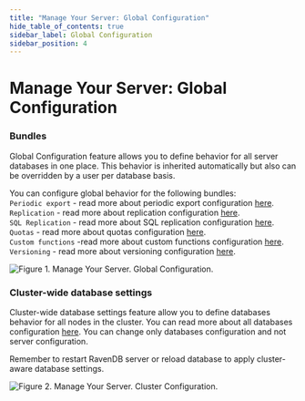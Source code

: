 ```yaml
---
title: "Manage Your Server: Global Configuration"
hide_table_of_contents: true
sidebar_label: Global Configuration
sidebar_position: 4
---
```



# Manage Your Server: Global Configuration

### Bundles

Global Configuration feature allows you to define behavior for all server databases in one place. 
This behavior is inherited automatically but also can be overridden by a user per database basis.

You can configure global behavior for the following bundles:      
`Periodic export` - read more about periodic export configuration [here](../overview/settings/periodic-export.mdx).   
`Replication` - read more about replication configuration [here](../overview/settings/replication.mdx).   
`SQL Replication` - read more about SQL replication configuration [here](../overview/settings/sql-replication.mdx).   
`Quotas` - read more about quotas configuration [here](../overview/settings/quotas.mdx).   
`Custom functions` -read more about custom functions configuration [here](../overview/settings/custom-functions.mdx).   
`Versioning` - read more about versioning configuration [here](../overview/settings/versioning.mdx).   
   
![Figure 1. Manage Your Server. Global Configuration.](./assets/manage_your_server-global-configuration.png)

### Cluster-wide database settings

Cluster-wide database settings feature allow you to define databases behavior for all nodes in the cluster.
You can read more about all databases configuration [here](../../server/configuration/configuration-options.mdx).
You can change only databases configuration and not server configuration.

<Admonition type="note" title="Important" id="important" href="#important">

Remember to restart RavenDB server or reload database to apply cluster-aware database settings.

</Admonition>

![Figure 2. Manage Your Server. Cluster Configuration.](./assets/manage_your_server-cluster-configuration.png)
